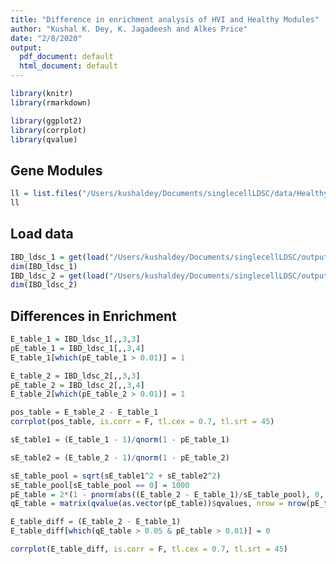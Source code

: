 ```yaml
---
title: "Difference in enrichment analysis of HVI and Healthy Modules"
author: "Kushal K. Dey, K. Jagadeesh and Alkes Price"
date: "2/8/2020"
output:
  pdf_document: default
  html_document: default
---
```



```r
library(knitr)
library(rmarkdown)
```

```r
library(ggplot2)
library(corrplot)
library(qvalue)
```

## Gene Modules

```r
ll = list.files("/Users/kushaldey/Documents/singlecellLDSC/data/Healthy_gene_score_Feb1/")
ll
```

## Load data

```r
IBD_ldsc_1 = get(load("/Users/kushaldey/Documents/singlecellLDSC/output/Healthy_gene_score_Feb1_plus_All_IBD.rda"))
dim(IBD_ldsc_1)
IBD_ldsc_2 = get(load("/Users/kushaldey/Documents/singlecellLDSC/output/HVI_gene_score_Feb1_plus_Healthy_plus_All.rda"))
dim(IBD_ldsc_2)
```

## Differences in Enrichment

```r
E_table_1 = IBD_ldsc_1[,,3,3]
pE_table_1 = IBD_ldsc_1[,,3,4]
E_table_1[which(pE_table_1 > 0.01)] = 1

E_table_2 = IBD_ldsc_2[,,3,3]
pE_table_2 = IBD_ldsc_2[,,3,4]
E_table_2[which(pE_table_2 > 0.01)] = 1
```

```r
pos_table = E_table_2 - E_table_1
corrplot(pos_table, is.corr = F, tl.cex = 0.7, tl.srt = 45)
```


```r
sE_table1 = (E_table_1 - 1)/qnorm(1 - pE_table_1)

sE_table2 = (E_table_2 - 1)/qnorm(1 - pE_table_2)

sE_table_pool = sqrt(sE_table1^2 + sE_table2^2)
sE_table_pool[sE_table_pool == 0] = 1000
pE_table = 2*(1 - pnorm(abs((E_table_2 - E_table_1)/sE_table_pool), 0, 1))
qE_table = matrix(qvalue(as.vector(pE_table))$qvalues, nrow = nrow(pE_table), ncol = ncol(pE_table))

E_table_diff = (E_table_2 - E_table_1)
E_table_diff[which(qE_table > 0.05 & pE_table > 0.01)] = 0

corrplot(E_table_diff, is.corr = F, tl.cex = 0.7, tl.srt = 45)
```

